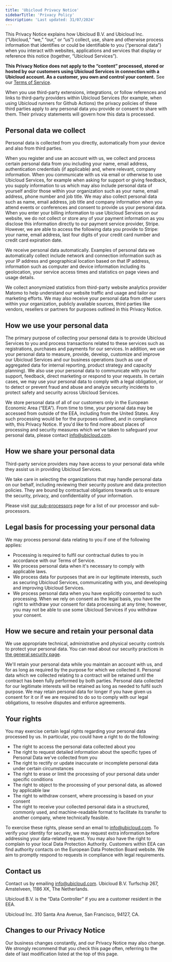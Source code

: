 ```yaml
---
title: 'Ubicloud Privacy Notice'
sidebarTitle: 'Privacy Policy'
description: 'Last updated: 31/07/2024'
---
```


This Privacy Notice explains how Ubicloud B.V. and Ubicloud Inc. (“Ubicloud,” “we,” “our,” or “us”) collect, use, share and otherwise process information that identifies or could be identifiable to you (“personal data”) when you interact with websites, applications and services that display or reference this notice (together, “Ubicloud Services”).

**This Privacy Notice does not apply to the “content” processed, stored or hosted by our customers using Ubicloud Services in connection with a Ubicloud account. As a customer, you own and control your content.**  See our [Terms of Service](/about/terms-of-service).

When you use third-party extensions, integrations, or follow references and links to third-party providers within Ubicloud Services (for example, when using Ubicloud runners for Github Actions) the privacy policies of these third parties apply to any personal data you provide or consent to share with them. Their privacy statements will govern how this data is processed.

## Personal data we collect

Personal data is collected from you directly, automatically from your device and also from third parties.  

When you register and use an account with us, we collect and process certain personal data from you including your name, email address, authentication credentials (if applicable) and, where relevant, company information. When you communicate with us via email or otherwise to use Ubicloud Services, for example when asking for support or giving feedback, you supply information to us which may also include personal data of yourself and/or those within your organization such as your name, email address, phone number and job title.  We may also collect personal data such as name, email address, job title and company information when you attend events or conferences and consent to provide us your personal data.  When you enter your billing information to use Ubicloud Services on our website, we do not collect or store any of your payment information as you disclose this information directly to our payment service provider, Stripe. However, we are able to access the following data you provide to Stripe: your name, email address, last four digits of your credit card number and credit card expiration date.

We receive personal data automatically. Examples of personal data we automatically collect include network and connection information such as your IP address and geographical location based on that IP address, information such as computer and device information including its geolocation, your service access times and statistics on page views and usage details.  

We collect anonymized statistics from third-party website analytics provider Matomo to help understand our website traffic and usage and tailor our marketing efforts. We may also receive your personal data from other users within your organization, publicly available sources, third parties like vendors, resellers or partners for purposes outlined in this Privacy Notice. 

## How we use your personal data

The primary purpose of collecting your personal data is to provide Ubicloud Services to you and process transactions related to these services such as registrations, purchases and payments for our services. In addition, we use your personal data to measure, provide, develop, customize and improve our Ubicloud Services and our business operations (such as use of aggregated data for internal reporting, product strategy and capacity planning). We also use your personal data to communicate with you for support, feedback, direct marketing or respond to your requests. In certain cases, we may use your personal data to comply with a legal obligation, or to detect or prevent fraud and abuse and analyze security incidents to protect safety and security across Ubicloud Services. 

We store personal data of all of our customers only in the European Economic Area (“EEA”). From time to time, your personal data may be accessed from outside of the EEA, including from the United States. Any such processing would be for the purposes outlined, and in compliance with, this Privacy Notice. If you'd like to find more about places of processing and security measures which we've taken to safeguard your personal data, please contact [info@ubicloud.com](mailto:info@ubicloud.com).

## How we share your personal data

Third-party service providers may have access to your personal data while they assist us in providing Ubicloud Services.

We take care in selecting the organizations that may handle personal data on our behalf, including reviewing their security posture and data protection policies. They are bound by contractual obligations towards us to ensure the security, privacy, and confidentiality of your information. 

Please visit [our sub-processors](/about/sub-processors) page for a list of our processor and sub-processors.

## Legal basis for processing your personal data

We may process personal data relating to you if one of the following applies: 
- Processing is required to fulfil our contractual duties to you in accordance with our Terms of Service.
- We process personal data when it's necessary to comply with applicable laws.  
- We process data for purposes that are in our legitimate interests, such as securing Ubicloud Services, communicating with you, and developing and improving Ubicloud Services.  
- We process personal data when you have explicitly consented to such processing. When we rely on consent as the legal basis, you have the right to withdraw your consent for data processing at any time; however, you may not be able to use some Ubicloud Services if you withdraw your consent.  

## How we secure and retain your personal data

We use appropriate technical, administrative and physical security controls to protect your personal data.  You can read about our security practices in [the general security page](/security/overview). 

We'll retain your personal data while you maintain an account with us, and for as long as required by the purpose for which we collected it.  Personal data which we collected relating to a contract will be retained until the contract has been fully performed by both parties. Personal data collected for our legitimate interests will be retained as long as needed to fulfil such purpose.  We may retain personal data for longer if you have given us consent for it or if we are required to do so to comply with our legal obligations, to resolve disputes and enforce agreements. 

## Your rights

You may exercise certain legal rights regarding your personal data processed by us. In particular, you could have a right to do the following:
- The right to access the personal data collected about you
- The right to request detailed information about the specific types of Personal Data we've collected from you
- The right to rectify or update inaccurate or incomplete personal data under certain circumstances
- The right to erase or limit the processing of your personal data under specific conditions
- The right to object to the processing of your personal data, as allowed by applicable law
- The right to withdraw consent, where processing is based on your consent
- The right to receive your collected personal data in a structured, commonly used, and machine-readable format to facilitate its transfer to another company, where technically feasible.

To exercise these rights, please send an email to [info@ubicloud.com](mailto:info@ubicloud.com). To verify your identity for security, we may request extra information before addressing your data-related request. You may also have the right to complain to your local Data Protection Authority. Customers within EEA can find authority contacts on the European Data Protection Board website. We aim to promptly respond to requests in compliance with legal requirements.

## Contact us

Contact us by emailing [info@ubicloud.com](mailto:info@ubicloud.com). Ubicloud B.V. Turfschip 267, Amstelveen, 1186 XK, The Netherlands.

Ubicloud B.V. is the “Data Controller” if you are a customer resident in the EEA.

Ubicloud Inc. 310 Santa Ana Avenue, San Francisco, 94127, CA.

## Changes to our Privacy Notice

Our business changes constantly, and our Privacy Notice may also change.  We strongly recommend that you check this page often, referring to the date of last modification listed at the top of this page. 

